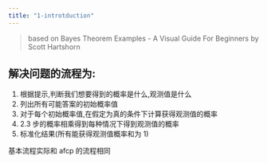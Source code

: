 ```yaml
---
title: "1-introtduction"
---
```


> based on Bayes Theorem Examples - A Visual Guide For Beginners  by Scott Hartshorn

## 解决问题的流程为:

1. 根据提示,判断我们想要得到的概率是什么,观测值是什么
2. 列出所有可能答案的初始概率值
3. 对于每个初始概率值,在假定为真的条件下计算获得观测值的概率
4. 2.3 步的概率相乘得到每种情况下得到观测值的概率
5. 标准化结果(所有能获得观测值概率和为 1)

基本流程实际和 afcp 的流程相同
